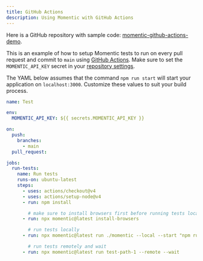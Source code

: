 ```yaml
---
title: GitHub Actions
description: Using Momentic with GitHub Actions
---
```


Here is a GitHub repository with sample code: [momentic-github-actions-demo](https://github.com/momentic-ai/momentic-github-actions-demo).

This is an example of how to setup Momentic tests to run on every pull request and commit to `main` using [GitHub Actions](https://github.com/features/actions). Make sure to set the `MOMENTIC_API_KEY` secret in your [repository settings](https://docs.github.com/en/actions/security-guides/using-secrets-in-github-actions).

The YAML below assumes that the command `npm run start` will start your application on `localhost:3000`. Customize these values to suit your build process.

```yaml
name: Test

env:
  MOMENTIC_API_KEY: ${{ secrets.MOMENTIC_API_KEY }}

on:
  push:
    branches:
      - main
  pull_request:

jobs:
  run-tests:
    name: Run tests
    runs-on: ubuntu-latest
    steps:
      - uses: actions/checkout@v4
      - uses: actions/setup-node@v4
      - run: npm install

        # make sure to install browsers first before running tests locally (not required for remote tests)
      - run: npx momentic@latest install-browsers

        # run tests locally
      - run: npx momentic@latest run ./momentic --local --start "npm run start" --wait-on http://localhost:3000

        # run tests remotely and wait
      - run: npx momentic@latest run test-path-1 --remote --wait
```
